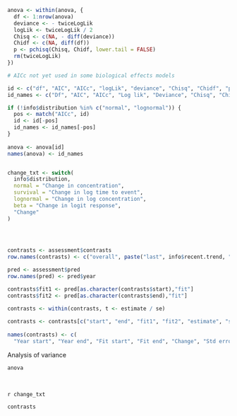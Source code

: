 ```r

anova <- within(anova, {
  df <- 1:nrow(anova)
  deviance <- - twiceLogLik
  logLik <- twiceLogLik / 2
  Chisq <- c(NA, - diff(deviance))
  Chidf <- c(NA, diff(df))
  p <- pchisq(Chisq, Chidf, lower.tail = FALSE)
  rm(twiceLogLik)
})

# AICc not yet used in some biological effects models

id <- c("df", "AIC", "AICc", "logLik", "deviance", "Chisq", "Chidf", "p") 
id_names <- c("Df", "AIC", "AICc", "Log lik", "Deviance", "Chisq", "Chi df", "Pr(>Chisq)")  

if (!info$distribution %in% c("normal", "lognormal")) { 
  pos <- match("AICc", id)
  id <- id[-pos]
  id_names <- id_names[-pos]
}
  
anova <- anova[id]
names(anova) <- id_names


change_txt <- switch(
  info$distribution, 
  normal = "Change in concentration", 
  survival = "Change in log time to event", 
  lognormal = "Change in log concentration",
  beta = "Change in logit response", 
  "Change"
)



        
contrasts <- assessment$contrasts 
row.names(contrasts) <- c("overall", paste("last", info$recent.trend, "years"))[1:nrow(contrasts)]

pred <- assessment$pred
row.names(pred) <- pred$year

contrasts$fit1 <- pred[as.character(contrasts$start),"fit"]
contrasts$fit2 <- pred[as.character(contrasts$end),"fit"]

contrasts <- within(contrasts, t <- estimate / se)
           
contrasts <- contrasts[c("start", "end", "fit1", "fit2", "estimate", "se", "t", "p")]
           
names(contrasts) <- c(
  "Year start", "Year end", "Fit start", "Fit end", "Change", "Std error", "t", "Pr(>|t|)")
```

Analysis of variance

```r
anova
```

<br>

`r change_txt`

```r
contrasts
```
